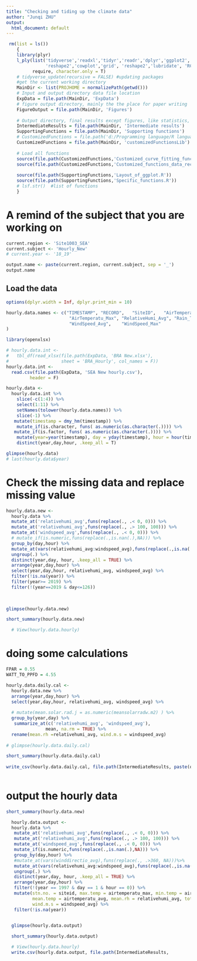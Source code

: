 ---
title: "Checking and tiding up the climate data"
author: "Junqi ZHU"
output:
  html_document: default
---

```{r, warning=FALSE, echo=FALSE, tidy=TRUE, error=FALSE, message=FALSE}
 rm(list = ls())
    {
    library(plyr)
    l_ply(list('tidyverse','readxl','tidyr','readr','dplyr','ggplot2','broom','ggthemes','plotly','purrr',
               'reshape2','cowplot','grid', 'reshape2','lubridate', 'RColorBrewer', 'datacheck'), 
          require, character.only = T)
    # tidyverse_update(recursive = FALSE) #updating packages
    #get the current working directory
    MainDir <- list(PROJHOME = normalizePath(getwd()))
    # Input and output directory data file location
    ExpData = file.path(MainDir, 'ExpData')
    # figure output directory, mainly the the place for paper writing 
    FigureOutput = file.path(MainDir, 'Figures')
    
    # Output directory, final results except figures, like statistics, and intermediate data set
    IntermediateResults = file.path(MainDir, 'Intermediate results')  
    SupportingFunctions = file.path(MainDir, 'Supporting functions')
    # CustomizedFunctions = file.path('d:/Programming language/R language/Customized function library/')
    CustomizedFunctions = file.path(MainDir, 'customizedFunctionsLib')
    
    # Load all functions
    source(file.path(CustomizedFunctions,'Customized_curve_fitting_functions.R'))
    source(file.path(CustomizedFunctions,'Customized_functions_data_reconstruction.R'))
    
    source(file.path(SupportingFunctions,'Layout_of_ggplot.R'))
    source(file.path(SupportingFunctions,'Specific_functions.R'))
    # lsf.str()  #list of functions
    } 
```

# A remind of the subject that you are working on
```{r}
current.region <- 'Site1003_SEA'
current.subject <- 'Hourly_New'
# current.year <- '18_19'

output.name <- paste(current.region, current.subject, sep = '_')
output.name

```

## Load the data
```{r, warning=FALSE, echo=FALSE, error=FALSE, message=FALSE}
options(dplyr.width = Inf, dplyr.print_min = 10)

hourly.data.names <- c("TIMESTAMP",	"RECORD",	"SiteID",	"AirTemperatu_Avg",	"AirTemperatu_Min",	
                        "AirTemperatu_Max", "RelativeHumi_Avg", "Rain_Tot",	"Wetness_Avg",
                        "WindSpeed_Avg",	"WindSpeed_Max"
)

library(openxlsx)

# hourly.data.int <- 
#   tbl_df(read_xlsx(file.path(ExpData, 'BRA New.xlsx'), 
#                    sheet = 'BRA_Hourly', col_names = F)) 
hourly.data.int <- 
  read.csv(file.path(ExpData, 'SEA New hourly.csv'), 
         header = F) 

hourly.data <-   
  hourly.data.int %>% 
    slice(-c(1:4)) %>% 
    select(1:11) %>% 
    setNames(tolower(hourly.data.names)) %>% 
    slice(-1) %>% 
   mutate(timestamp = dmy_hm(timestamp)) %>% 
    mutate_if(is.character, funs( as.numeric(as.character(.)))) %>%
   mutate_if(is.factor, funs( as.numeric(as.character(.)))) %>%
    mutate(year=year(timestamp), day = yday(timestamp), hour = hour(timestamp)) %>%    
    distinct(year,day,hour, .keep_all = T)

glimpse(hourly.data)
# last(hourly.data$year)

```

# Check the missing data and replace missing value
```{r, fig.width=15, fig.height=25,echo=FALSE}
 

hourly.data.new <- 
  hourly.data %>% 
  mutate_at('relativehumi_avg',funs(replace(., .< 0, 0))) %>% 
  mutate_at('relativehumi_avg',funs(replace(., .> 100, 100))) %>%   
  mutate_at('windspeed_avg',funs(replace(., .< 0, 0))) %>% 
  # mutate_if(is.numeric,funs(replace(.,is.nan(.),NA))) %>% 
  group_by(day,hour) %>%
  mutate_at(vars(relativehumi_avg:windspeed_avg),funs(replace(.,is.na(.),mean(.,na.rm=TRUE))))%>%
  ungroup(.) %>% 
  distinct(year,day, hour, .keep_all = TRUE) %>% 
  arrange(year,day,hour) %>% 
  select(year,day,hour, relativehumi_avg, windspeed_avg) %>% 
  filter(!is.na(year)) %>% 
  filter(year>= 2019) %>% 
  filter(!(year==2019 & day<=126))
  
   

glimpse(hourly.data.new)

short_summary(hourly.data.new)  

  # View(hourly.data.hourly)
```


# doing some calculations
```{r, fig.width=15, fig.height=25,echo=FALSE}
 
FPAR = 0.55
WATT_TO_PPFD = 4.55

hourly.data.daily.cal <-
  hourly.data.new %>% 
  arrange(year,day,hour) %>% 
  select(year,day,hour, relativehumi_avg, windspeed_avg) %>% 
  
  # mutate(mean.solar.rad.j = as.numeric(meansolarradw.m2) ) %>% 
  group_by(year,day) %>% 
   summarize_at(c('relativehumi_avg', 'windspeed_avg'),
               mean, na.rm = TRUE) %>% 
  rename(mean.rh =relativehumi_avg, wind.m.s = windspeed_avg)
  
# glimpse(hourly.data.daily.cal)

short_summary(hourly.data.daily.cal)  
     
write_csv(hourly.data.daily.cal, file.path(IntermediateResults, paste(output.name, '.daily.cal.csv',sep = '')))
  
```
# output the hourly data
```{r, echo=FALSE}
 
short_summary(hourly.data.new)

  hourly.data.output <- 
  hourly.data %>% 
   mutate_at('relativehumi_avg',funs(replace(., .< 0, 0))) %>% 
   mutate_at('relativehumi_avg',funs(replace(., .> 100, 100))) %>%   
   mutate_at('windspeed_avg',funs(replace(., .< 0, 0))) %>% 
   mutate_if(is.numeric,funs(replace(.,is.nan(.),NA))) %>% 
   group_by(day,hour) %>%
   #mutate_at(vars(winddirectio_avg),funs(replace(., .>360, NA)))%>%
   mutate_at(vars(relativehumi_avg:windspeed_avg),funs(replace(.,is.na(.),mean(.,na.rm=TRUE))))%>%
   ungroup(.) %>% 
   distinct(year,day, hour, .keep_all = TRUE) %>% 
   arrange(year,day,hour) %>% 
   filter(!(year == 1997 & day == 1 & hour == 0)) %>% 
   mutate(stn.no. = siteid, max.temp = airtemperatu_max, min.temp = airtemperatu_min, 
          mean.temp = airtemperatu_avg, mean.rh = relativehumi_avg, total.rain = rain_tot,
          wind.m.s = windspeed_avg) %>%  
   filter(!is.na(year))
   

  glimpse(hourly.data.output)

  short_summary(hourly.data.output)  

  # View(hourly.data.hourly)
  write.csv(hourly.data.output, file.path(IntermediateResults,                        paste(output.name, '.csv',sep = '')))
```